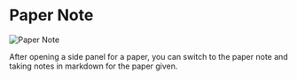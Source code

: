 # Paper Note 

![Paper Note](./paper_note.png)

After opening a side panel for a paper, you can switch to the paper note and taking notes in markdown for the paper given. 
